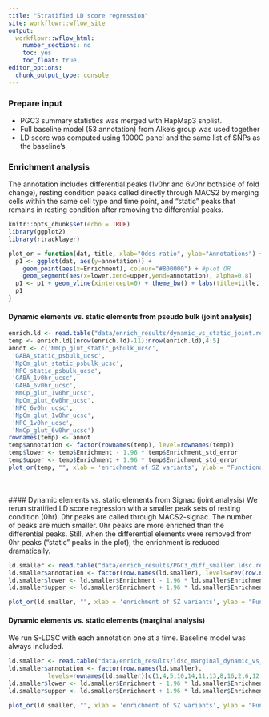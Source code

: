 ```yaml
---
title: "Stratified LD score regression"
site: workflowr::wflow_site
output:
  workflowr::wflow_html:
    number_sections: no
    toc: yes
    toc_float: true
editor_options:
  chunk_output_type: console
---
```


### Prepare input
* PGC3 summary statistics was merged with HapMap3 snplist. 
* Full baseline model (53 annotation) from Alke's group was used together
* LD score was computed using 1000G panel and the same list of SNPs as the baseline's

### Enrichment analysis
The annotation includes differential peaks (1v0hr and 6v0hr bothside of fold change), resting condition peaks called directly through MACS2 by merging cells within the same cell type and time point, and "static" peaks that remains in resting condition after removing the differential peaks.
```r
knitr::opts_chunk$set(echo = TRUE)
library(ggplot2)
library(rtracklayer)

plot_or = function(dat, title, xlab="Odds ratio", ylab="Annotations") {
  p1 <- ggplot(dat, aes(y=annotation)) + 
    geom_point(aes(x=Enrichment), colour="#800000") + #plot OR
    geom_segment(aes(x=lower,xend=upper,yend=annotation), alpha=0.8)
  p1 <- p1 + geom_vline(xintercept=0) + theme_bw() + labs(title=title, x=xlab, y=ylab)
  p1
}
```

#### Dynamic elements vs. static elements from pseudo bulk (joint analysis)
```r
enrich.ld <- read.table("data/enrich_results/dynamic_vs_static_joint.results", sep="\t", header=T, row.names=1)
temp <- enrich.ld[(nrow(enrich.ld)-11):nrow(enrich.ld),4:5]
annot <- c('NmCp_glut_static_psbulk_ucsc',
 'GABA_static_psbulk_ucsc',
 'NpCm_glut_static_psbulk_ucsc',
 'NPC_static_psbulk_ucsc',
 'GABA_1v0hr_ucsc',
 'GABA_6v0hr_ucsc',
 'NmCp_glut_1v0hr_ucsc',
 'NpCm_glut_6v0hr_ucsc',
 'NPC_6v0hr_ucsc',
 'NpCm_glut_1v0hr_ucsc',
 'NPC_1v0hr_ucsc',
 'NmCp_glut_6v0hr_ucsc')
rownames(temp) <- annot
temp$annotation <- factor(rownames(temp), level=rownames(temp))
temp$lower <- temp$Enrichment - 1.96 * temp$Enrichment_std_error
temp$upper <- temp$Enrichment + 1.96 * temp$Enrichment_std_error
plot_or(temp, "", xlab = 'enrichment of SZ variants', ylab = "Functional annotations")
```


<!-- ```{r , echo=F} -->
<!-- enrich.ld <- read.table("data/enrich_results/PGC3_diff.results.txt", sep="\t", header=T, row.names=1) -->
<!-- annot <- c('GABA_1v0hr_ucsc', -->
<!--  'GABA_static', -->
<!--  'NEFMm_CUX2p_bam_0hr_peaks', -->
<!--  'GABA_6v0hr_ucsc', -->
<!--  'NmCp_glut_1v0hr_ucsc', -->
<!--  'NpCm_glut_static', -->
<!--  'NEFMp_CUX2m_bam_0hr_peaks', -->
<!--  'NpCm_glut_6v0hr_ucsc', -->
<!--  'NPC_6v0hr_ucsc', -->
<!--  'NpCm_glut_1v0hr_ucsc', -->
<!--  'NPC_1v0hr_ucsc', -->
<!--  'GABA_bam_0hr_peaks', -->
<!--  'NPC_bam_0hr_peaks', -->
<!--  'NmCp_glut_6v0hr_ucsc', -->
<!--  'NmCp_glut_static', -->
<!--  'NPC_static') -->
<!-- row.names(enrich.ld)[(nrow(enrich.ld)-15):nrow(enrich.ld)] <- annot -->
<!-- temp <- enrich.ld[c(annot,"Coding_UCSCL2_0", "Conserved_LindbladTohL2_0", -->
<!--                     "Promoter_UCSCL2_0"), 4:5] -->
<!-- temp$annotation <- factor(rownames(temp), levels = rownames(temp)[c(17,18,19,15,6,16,2,3,7,13,12,14,5,8,10,9,11,4,1)]) -->
<!-- temp$lower <- temp$Enrichment - 2 * temp$Enrichment_std_error -->
<!-- temp$upper <- temp$Enrichment + 2 * temp$Enrichment_std_error -->
<!-- plot_or(temp, "", xlab = 'enrichment of SZ variants', ylab = "Functional annotations") -->
<!-- ``` -->

<br><br>
#### Dynamic elements vs. static elements from Signac (joint analysis)
We rerun stratified LD score regression with a smaller peak sets of resting condition (0hr). 0hr peaks are called through MACS2-signac. The number of peaks are much smaller. 0hr peaks are more enriched than the differential peaks. Still, when the differential elements were removed from 0hr peaks ("static" peaks in the plot), the enrichment is reduced dramatically. 
```r
ld.smaller <- read.table("data/enrich_results/PGC3_diff_smaller.ldsc.results", sep="\t", header=T, row.names=1)
ld.smaller$annotation <- factor(row.names(ld.smaller), levels=rev(row.names(ld.smaller)))
ld.smaller$lower <- ld.smaller$Enrichment - 1.96 * ld.smaller$Enrichment_std_error
ld.smaller$upper <- ld.smaller$Enrichment + 1.96 * ld.smaller$Enrichment_std_error

plot_or(ld.smaller, "", xlab = 'enrichment of SZ variants', ylab = "Functional annotations")
```

#### Dynamic elements vs. static elements (marginal analysis)
We run S-LDSC with each annotation one at a time. Baseline model was always included.
```r
ld.smaller <- read.table("data/enrich_results/ldsc_marginal_dynamic_vs_static.tsv", sep=",", header=T, row.names=1)
ld.smaller$annotation <- factor(row.names(ld.smaller), 
           levels=rownames(ld.smaller)[c(1,4,5,10,14,11,13,8,16,2,6,12,7,9,3,15)])
ld.smaller$lower <- ld.smaller$Enrichment - 1.96 * ld.smaller$Enrichment_std_error
ld.smaller$upper <- ld.smaller$Enrichment + 1.96 * ld.smaller$Enrichment_std_error

plot_or(ld.smaller, "", xlab = 'enrichment of SZ variants', ylab = "Functional annotations")
```



